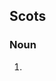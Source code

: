 ==Scots==

===Noun===
{{sco-pl}}

# {{South Scots}} {{plural of|[[kye#Etymology 2|kye]]|lang=Scots}}